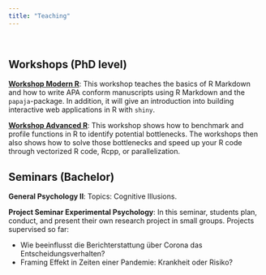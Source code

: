 ```yaml
---
title: "Teaching"
---
```


<br>

## Workshops (PhD level)


[**Workshop Modern R**](https://github.com/dizyd/Workshop_ModernR): This workshop teaches the basics of R Markdown and how to write APA conform manuscripts using R Markdown and the `papaja`-package. In addition, it will give an introduction into building interactive web applications in R with `shiny`. 


[**Workshop Advanced R**](https://github.com/dizyd/Workshop_AdvancedR): This workshop shows how to benchmark and profile functions in R to identify potential bottlenecks. The workshops then also shows how to  solve those bottlenecks and speed up your R code through vectorized R code, Rcpp, or parallelization.

## Seminars (Bachelor)


**General Psychology II**: Topics: Cognitive Illusions.


**Project Seminar Experimental Psychology**: In this seminar, students plan, conduct, and present their own research project in small groups. Projects supervised so far: 

- Wie beeinflusst die Berichterstattung über Corona das Entscheidungsverhalten? 
- Framing Effekt in Zeiten einer Pandemie: Krankheit oder Risiko?
